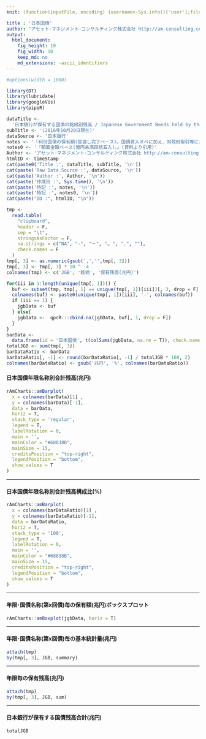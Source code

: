 ```yaml
---
knit: (function(inputFile, encoding) {username<-Sys.info()['user'];fileName<-'defaultPath.csv';pathToFile <-paste0('C:/Users/', username,'/Desktop/pathToCSV/');setwd(pathToFile);buf0<-read.csv(fileName,header = F,skip = 0,stringsAsFactor = F,check.names = F,fileEncoding = 'utf-8');timeStamp<-format(Sys.time(),'%Y%m%d%H%M%S');rmarkdown::render(inputFile, encoding = encoding, output_file = paste0('C:/Users/',username,buf0[2,1],'charts/','am-consulting.co.jp-',timeStamp,'.html')) })

title : '日本国債'
author: "アセット･マネジメント･コンサルティング株式会社 http://am-consulting.co.jp"
output: 
  html_document:
    fig_height: 10
    fig_width: 10
    keep_md: no
    md_extensions: -ascii_identifiers 
---
```

<link href="http://knowledgevault.saecanet.com/components/rmarkdown-html.css" rel="stylesheet">
<style>
.main-container {
	max-width: 1000px;
	margin-left: auto;
	margin-right: auto;
}
</style>

```r
#options(width = 1000)
```

```r
library(DT)
library(lubridate)
library(googleVis)
library(pipeR)
```

```r
dataTitle <-
  '日本銀行が保有する国債の銘柄別残高 / Japanese Government Bonds held by the Bank of Japan-'
subTitle <- '(2016年10月20日現在)'
dataSource <- '日本銀行'
notes <- '『利付国債の保有額(受渡し完了ベース)。国債買入オペに加え、対政府取引等による増減も勘案した国債の残高。』(資料より引用)'
notes0 <- '『額面金額ベース(億円未満四捨五入)。』(資料より引用)'
Author <- 'アセット･マネジメント･コンサルティング株式会社 http://am-consulting.co.jp'
htmlID <- timeStamp
cat(paste0('Title :', dataTitle, subTitle, '\n'))
cat(paste('Raw Data Source :', dataSource, '\n'))
cat(paste('Author :', Author, '\n'))
cat(paste('作成日 :', Sys.time(), '\n'))
cat(paste('特記 :', notes, '\n'))
cat(paste('特記 :', notes0, '\n'))
cat(paste("ID :", htmlID, "\n"))
```

```r
tmp <-
  read.table(
    "clipboard",
    header = F,
    sep = "\t",
    stringsAsFactor = F,
    na.strings = c("NA", "-", "－", "… ", ".", ""),
    check.names = F
  )
tmp[, 3] <- as.numeric(gsub(',','',tmp[, 3]))
tmp[, 3] <- tmp[, 3] * 10 ^ -4
colnames(tmp) <- c('JGB', '銘柄', '保有残高(兆円)')
```

```r
for(iii in 1:length(unique(tmp[, 1]))) {
  buf <- subset(tmp, tmp[, 1] == unique(tmp[, 1])[iii])[, 3, drop = F]
  colnames(buf) <- paste0(unique(tmp[, 1])[iii], '-', colnames(buf))
  if (iii == 1) {
    jgbData <- buf
  } else{
    jgbData <-  qpcR:::cbind.na(jgbData, buf[, 1, drop = F])
  }
}
barData <-
  data.frame(id = '日本国債', t(colSums(jgbData, na.rm = T)), check.names = F)
totalJGB <- sum(tmp[, 3])
barDataRatio <- barData
barDataRatio[, -1] <- round(barDataRatio[, -1] / totalJGB * 100, 2)
colnames(barDataRatio) <- gsub('兆円', '%', colnames(barDataRatio))
```
<h4>日本国債年限名称別合計残高(兆円)</h4>
```r
rAmCharts::amBarplot(
  x = colnames(barData)[1] ,
  y = colnames(barData)[-1],
  data = barData,
  horiz = T,
  stack_type = 'regular',
  legend = T,
  labelRotation = 0,
  main = '',
  mainColor = "#68838B",
  mainSize = 15,
  creditsPosition = "top-right",
  legendPosition = "bottom",
  show_values = T
)
```
<hr>
<h4>日本国債年限名称別合計残高構成比(%)</h4>
```r
rAmCharts::amBarplot(
  x = colnames(barDataRatio)[1] ,
  y = colnames(barDataRatio)[-1],
  data = barDataRatio,
  horiz = T,
  stack_type = '100',
  legend = T,
  labelRotation = 0,
  main = '',
  mainColor = "#68838B",
  mainSize = 15,
  creditsPosition = "top-right",
  legendPosition = "bottom",
  show_values = T
)
```
<hr>
<h4>年限･国債名称(第x回債)毎の保有額(兆円)ボックスプロット</h4>
```r
rAmCharts::amBoxplot(jgbData, horiz = T)
```
<hr>
<h4>年限･国債名称(第x回債)毎の基本統計量(兆円)</h4>
```r
attach(tmp)
by(tmp[, 3], JGB, summary)
```
<hr>
<h4>年限毎の保有残高(兆円)</h4>
```r
attach(tmp)
by(tmp[, 3], JGB, sum)
```
<hr>
<h4>日本銀行が保有する国債残高合計(兆円)</h4>
```r
totalJGB
```